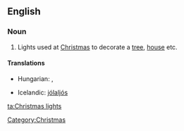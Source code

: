 ==English==

===Noun===
{{en-plural-noun|[[Christmas]] [[lights]]}}

# Lights used at [[Christmas]] to decorate a [[tree]], [[house]] etc.

====Translations====
{{trans-top|Christmas lights}}
* Hungarian: {{t-|hu|karácsonyfaégő}}, {{t|hu|karácsonyi kivilágítás}}
{{trans-mid}}
* Icelandic: [[jólaljós]] {{n}}
{{trans-bottom}}

[[Category:Christmas]]

[[ta:Christmas lights]]